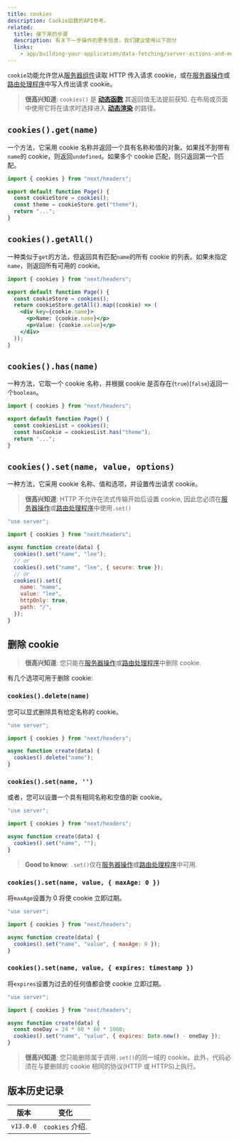 ```yaml
---
title: cookies
description: Cookie函数的API参考。
related:
  title: 接下来的步骤
  description: 有关下一步操作的更多信息，我们建议使用以下部分
  links:
    - app/building-your-application/data-fetching/server-actions-and-mutations
---
```


`cookie`功能允许您从[服务器组件](/docs/app/building-your-application/rendering/server-components)读取 HTTP 传入请求 cookie，或在[服务器操作](/docs/app/building-your-application/data-fetching/server-actions-and-mutations)或[路由处理程序](/docs/app/building-your-application/routing/route-handlers)中写入传出请求 cookie。

> **很高兴知道**: `cookies()` 是 **[动态函数](/docs/app/building-your-application/rendering/server-components#server-rendering-strategies#dynamic-functions)** 其返回值无法提前获知. 在布局或页面中使用它将在请求时选择进入 **[动态渲染](/docs/app/building-your-application/rendering/server-components#dynamic-rendering)** 的路径。

## `cookies().get(name)`

一个方法，它采用 cookie 名称并返回一个具有名称和值的对象。如果找不到带有`name`的 cookie，则返回`undefined`。如果多个 cookie 匹配，则只返回第一个匹配。

```jsx filename="app/page.js"
import { cookies } from "next/headers";

export default function Page() {
  const cookieStore = cookies();
  const theme = cookieStore.get("theme");
  return "...";
}
```

## `cookies().getAll()`

一种类似于`get`的方法，但返回具有匹配`name`的所有 cookie 的列表。如果未指定`name`，则返回所有可用的 cookie。

```jsx filename="app/page.js"
import { cookies } from "next/headers";

export default function Page() {
  const cookieStore = cookies();
  return cookieStore.getAll().map((cookie) => (
    <div key={cookie.name}>
      <p>Name: {cookie.name}</p>
      <p>Value: {cookie.value}</p>
    </div>
  ));
}
```

## `cookies().has(name)`

一种方法，它取一个 cookie 名称，并根据 cookie 是否存在(`true`)(`false`)返回一个`boolean`。

```jsx filename="app/page.js"
import { cookies } from "next/headers";

export default function Page() {
  const cookiesList = cookies();
  const hasCookie = cookiesList.has("theme");
  return "...";
}
```

## `cookies().set(name, value, options)`

一种方法，它采用 cookie 名称、值和选项，并设置传出请求 cookie。

> **很高兴知道**: HTTP 不允许在流式传输开始后设置 cookie, 因此您必须在[服务器操作](/docs/app/building-your-application/data-fetching/server-actions-and-mutations)或[路由处理程序](/docs/app/building-your-application/routing/route-handlers)中使用`.set()`

```js filename="app/actions.js"
"use server";

import { cookies } from "next/headers";

async function create(data) {
  cookies().set("name", "lee");
  // or
  cookies().set("name", "lee", { secure: true });
  // or
  cookies().set({
    name: "name",
    value: "lee",
    httpOnly: true,
    path: "/",
  });
}
```

## 删除 cookie

> **很高兴知道**: 您只能在[服务器操作](/docs/app/building-your-application/data-fetching/server-actions-and-mutations)或[路由处理程序](/docs/app/building-your-application/routing/route-handlers)中删除 cookie.

有几个选项可用于删除 cookie:

### `cookies().delete(name)`

您可以显式删除具有给定名称的 cookie。

```js filename="app/actions.js"
"use server";

import { cookies } from "next/headers";

async function create(data) {
  cookies().delete("name");
}
```

### `cookies().set(name, '')`

或者，您可以设置一个具有相同名称和空值的新 cookie。

```js filename="app/actions.js"
"use server";

import { cookies } from "next/headers";

async function create(data) {
  cookies().set("name", "");
}
```

> **Good to know**: `.set()`仅在[服务器操作](/docs/app/building-your-application/data-fetching/server-actions-and-mutations)或[路由处理程序](/docs/app/building-your-application/routing/route-handlers)中可用.

### `cookies().set(name, value, { maxAge: 0 })`

将`maxAge`设置为 0 将使 cookie 立即过期。

```js filename="app/actions.js"
"use server";

import { cookies } from "next/headers";

async function create(data) {
  cookies().set("name", "value", { maxAge: 0 });
}
```

### `cookies().set(name, value, { expires: timestamp })`

将`expires`设置为过去的任何值都会使 cookie 立即过期。

```js filename="app/actions.js"
"use server";

import { cookies } from "next/headers";

async function create(data) {
  const oneDay = 24 * 60 * 60 * 1000;
  cookies().set("name", "value", { expires: Date.now() - oneDay });
}
```

> **很高兴知道**: 您只能删除属于调用`.set()`的同一域的 cookie。此外，代码必须在与要删除的 cookie 相同的协议(HTTP 或 HTTPS)上执行。

## 版本历史记录

| 版本      | 变化            |
| --------- | --------------- |
| `v13.0.0` | `cookies` 介绍. |
